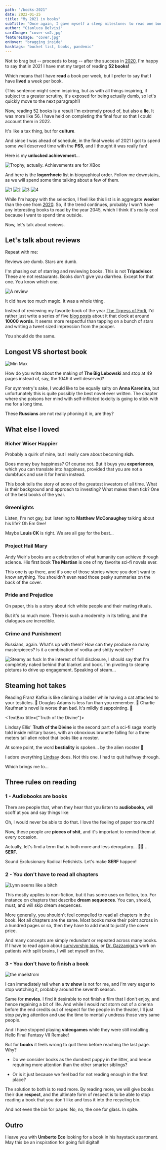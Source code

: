 ```yaml
---
path: "/books-2021"
date: 2022-01-25
title: "My 2021 in books"
subTitle: "Once again, I gave myself a steep milestone: to read one book per week."
author: "Gianluca Belvisi"
cardImage: "cover-sm2.jpg"
featureImage: "cover.jpg"
onHover: "bragging inside"
hashtags: "bucket list, books, pandemic"
---
```



Not to brag but -- proceeds to brag -- after the success in [2020](/books-2020), I'm happy to say that in 2021 I have met my target of reading **52 books!**

Which means that I have **read** a book per week, but I prefer to say that I have **lived** a week per book.

(This sentence might seem inspiring, but as with all things inspiring, if subject to a greater scrutiny, it's exposed for being actually dumb, so let's quickly move to the next paragraph!)

Now, reading 52 books is a result I'm extremely proud of, but also a **lie**. It was more like 56. I have held on completing the final four so that I could account them in 2022.

It's like a tax thing, but for **culture**.

And since I was ahead of schedule, in the final weeks of 2021 I got to spend some well deserved time with the **PS5**, and I thought it was really fun!

Here is my **unlocked achievement**...

![Trophy, actually. Achievements are for XBox](top.jpg)

And here is the **logorrhoeic** list in biographical order. Follow me downstairs, as we will spend some time talking about a few of them.

![1](1.jpg)
![2](2.jpg)
![3](3.jpg)
![4](4_.jpg)

While I'm happy with the selection, I feel like this list is in aggregate **weaker** than the one from [2020](books-2020). So, if the trend continues, probably I won't have any interesting books to read by the year 2045, which I think it's really cool because I want to spend time outside.

Now, let's talk about reviews.

## Let's talk about reviews

Repeat with me:

<Pony>Reviews are dumb. Stars are dumb.</Pony>

I'm phasing out of starring and reviewing books. This is not **Tripadvisor**. These are not restaurants. Books don't give you diarrhea. Except for that one. You know which one.

![A review](hp.jpg)

<FigureLabel>
    It did have too much magic. It was a whole thing.
</FigureLabel>

Instead of reviewing my favorite book of the year [The Tigress of Forlì](https://www.bookdepository.com/Tigress-Forlì-Elizabeth-Lev/9780547844169), I'd rather just write a series of five [blog posts](/caterina-sforza-1) about it that clock at around **10000 words**. It seems more respectful than tapping on a bunch of stars and writing a tweet sized impression from the pooper.

You should do the same.

## Longest VS shortest book

![Min Max](minmax.jpg)

How do you write about the making of **The Big Lebowski** and stop at 49 pages instead of, say, the 1049 it well deserved?

For symmetry's sake, I would like to be equally salty on **Anna Karenina**, but unfortunately this is quite possibly the best novel ever written. The chapter where she poisons her mind with self-inflicted toxicity is going to stick with me for a long time.

These **Russians** are not really phoning it in, are they?


## What else I loved

### Richer Wiser Happier

<ThreeColumns>
    <Richer/>
    <Col23>
        <p>
            Probably a quirk of mine, but I really care about becoming <strong>rich</strong>.
        </p>
        <p>
            Does money buy happiness? Of course not. But it buys you <strong>experiences</strong>, which you can translate into happiness, provided that you are not a dumbfuck and use it for heroin instead.
        </p>
        <p>
            This book tells the story of some of the greatest investors of all time. What is their background and approach to investing? What makes them tick? One of the best books of the year.
        </p>
    </Col23>
</ThreeColumns>

### Greenlights

<ThreeColumns>
    <Greenlights/>
    <Col23>
        <p>
            Listen, I'm not gay, but listening to <strong>Matthew McConaughey</strong> talking about his life? Oh Em Gee!
        </p>
        <p>
            Maybe <strong>Louis CK</strong> is right. We are all gay for the best...
            <YouTubeAudio url="https://youtu.be/EdffVf678as?t=57"/>
        </p>
    </Col23>
</ThreeColumns>

### Project Hail Mary

<ThreeColumns>
    <Hailmary/>
    <Col23>
        <p>
            Andy Weir's books are a celebration of what humanity can achieve through science. His first book <strong>The Martian</strong> is one of my favorite sci-fi novels ever.
        </p>
        <p>
            This one is up there, and it's one of those stories where you don't want to know anything. You shouldn't even read those pesky summaries on the back of the cover.
        </p>
    </Col23>
</ThreeColumns>

### Pride and Prejudice

<ThreeColumns>
    <Pride/>
    <Col23>
        <p>
            On paper, this is a story about rich white people and their mating rituals.
        </p>
        <p>
            But it's so much more. There is such a modernity in its telling, and the dialogues are incredible.
        </p>
    </Col23>
</ThreeColumns>

### Crime and Punishment

<ThreeColumns>
    <Crime/>
    <Col23>
        <p>
            Russians, again. What's up with them? How can they produce so many masterpieces? Is it a combination of vodka and shitty weather?
        </p>
    </Col23>
</ThreeColumns>


![Steamy as fuck](steam.jpg)
<FigureLabel>
    In the interest of full disclosure, I should say that I'm completely naked behind that blanket and book. I'm pivoting to steamy pictures to drive up engagement. Speaking of steam...
</FigureLabel>


## Steaming hot takes

<Pony>
    Reading Franz Kafka is like climbing a ladder while having a cat attached to your testicles. 🦄
</Pony>

<Pony>
    Douglas Adams is less fun than you remember. 🦄
</Pony>

<Pony>
    Charlie Kaufman's novel is worse than bad. It's mildly disappointing. 🦄
</Pony>

<TextBox title={"Truth of the Divine"}>
    <ThreeColumns>
        <Truth/>
        <Col23>
            <p>
                Lindsay Ellis' <strong>Truth of the Divine</strong> is the second part of a sci-fi saga mostly told inside military bases, with an obnoxious brunette falling for a three meters tall alien robot that looks like a rooster.
            </p>
            <p>
                At some point, the word <strong>bestiality</strong> is spoken... by the alien rooster 🤭
            </p>
            <p>
                I adore everything <a href="https://www.youtube.com/channel/UCG1h-Wqjtwz7uUANw6gazRw>Lindsay" target="_blank">Lindsay</a> does. Not this one. I had to quit halfway through.
            </p>
            <p>
                Which brings me to...
            </p>
        </Col23>
    </ThreeColumns>
</TextBox>

## Three rules on reading

### 1 - Audiobooks are books

There are people that, when they hear that you listen to **audiobooks**, will scoff at you and say things like:

<Pony>Oh, I would never be able to do that. I love the feeling of paper too much!</Pony>

Now, these people are **pieces of shit**, and it's important to remind them at every occasion.

Actually, let's find a term that is both more and less derogatory... 🤔💭 ... **SERF**.

Sound Exclusionary Radical Fetishists. Let's make **SERF** happen!

### 2 - You don't have to read all chapters

![Lynn seems like a bitch](chapter.jpg)

This mostly applies to non-fiction, but it has some uses on fiction, too. For instance on chapters that describe **dream sequences**. You can, should, must, and will skip dream sequences.

More generally, you shouldn't feel compelled to read all chapters in the book. Not all chapters are the same. Most books make their point across in a hundred pages or so, then they have to add meat to justify the cover price.

And many concepts are simply redundant or repeated across many books. If I have to read again about [survivorship bias](https://en.wikipedia.org/wiki/Survivorship_bias), or [Dr. Gazzaniga's](https://www.nature.com/articles/483260a) work on patients with split brains, I will set myself on fire.

### 3 - You don't have to finish a book

![the maelstrom](pile.jpg)

I can immediately tell when a **tv show** is not for me, and I'm very eager to stop watching it, probably around the seventh season.

Same for **movies**. I find it desirable to not finish a film that I don't enjoy, and hence regaining a bit of life. And while I would not storm out of a cinema before the end credits out of respect for the people in the theater, I'll just stop paying attention and use the time to mentally undress those very same people.

And I have stopped playing **videogames** while they were still installing. Hello Final Fantasy VII Remake!

But for **books** it feels wrong to quit them before reaching the last page. Why?

* Do we consider books as the dumbest puppy in the litter, and hence requiring more attention than the other smarter siblings?

* Or is it just because we feel bad for not reading enough in the first place?

The solution to both is to read more. By reading more, we will give books their due **respect**, and the ultimate form of respect is to be able to stop reading a book that you don't like and toss it into the recycling bin.

And not even the bin for paper. No, no, the one for glass. In spite.

## Outro

I leave you with **Umberto Eco** looking for a book in his haystack apartment. May this be an inspiration for going full digital!

<YouTube source="UoEuvgT1wBs"/>

